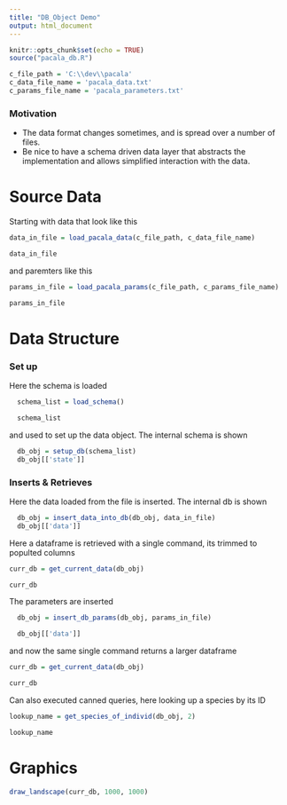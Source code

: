 ```yaml
---
title: "DB_Object Demo"
output: html_document
---
```


```r
knitr::opts_chunk$set(echo = TRUE)
source("pacala_db.R")
```

```r
c_file_path = 'C:\\dev\\pacala'
c_data_file_name = 'pacala_data.txt'
c_params_file_name = 'pacala_parameters.txt'
```

### Motivation
* The data format changes sometimes, and is spread over a number of files.
* Be nice to have a schema driven data layer that abstracts the implementation and allows simplified interaction with the data.

# Source Data
Starting with data that look like this
```r
data_in_file = load_pacala_data(c_file_path, c_data_file_name)
```
```r
data_in_file
```

and paremters like this
```r
params_in_file = load_pacala_params(c_file_path, c_params_file_name)
```
```r
params_in_file
```

# Data Structure

### Set up
Here the schema is loaded
```r
  schema_list = load_schema()  
```
```r
  schema_list
```
and used to set up the data object. The internal schema is shown
```r
  db_obj = setup_db(schema_list)
  db_obj[['state']]
```

### Inserts & Retrieves
Here the data loaded from the file is inserted. The internal db is shown
```r
  db_obj = insert_data_into_db(db_obj, data_in_file)
  db_obj[['data']]
```

Here a dataframe is retrieved with a single command, its trimmed to populted columns 
```r
curr_db = get_current_data(db_obj)
```
```r
curr_db
```

The parameters are inserted
```r
  db_obj = insert_db_params(db_obj, params_in_file)
```
```r
  db_obj[['data']]
```

and now the same single command returns a larger dataframe
```r
curr_db = get_current_data(db_obj)
```
```r
curr_db
```

Can also executed canned queries, here looking up a species by its ID
```r
lookup_name = get_species_of_individ(db_obj, 2)
```
```r
lookup_name
```

# Graphics
```r
draw_landscape(curr_db, 1000, 1000)
```